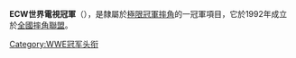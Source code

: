 {{expand|time=2013-06-08T10:06:40+00:00}}
{{unreferenced|time=2013-06-08T10:06:40+00:00}}
{{Infobox championship
| 冠軍名稱          =ECW世界電視冠軍
| 圖像              =
| 圖像大小          =
| 圖像說明          =
| 現任冠軍王者      =
| 勝利日期          =
| 隸屬於            =[[極限冠軍摔角|極限冠軍摔角]]
| 創建日期          =1992年8月12日
| 最多勝利次數保持人={{link-en|2 Cold Scorpio|2 Cold Scorpio}}（4次）
| 首任冠軍          ={{link-en|強尼·維斯|Johnny Weiss}}
| 最長連任時間保持人=[[羅伯·凡·達姆|羅伯·凡·達姆]]（700天）
| 最短連任時間保持人={{link-en|2 Cold Scorpio|2 Cold Scorpio}}、{{link-en|泰茲|Tazz}}（<1天）
| 最年長冠軍王者    =[[吉米·史奴卡|吉米·史奴卡]]（49歲）
| 最年輕冠軍王者    ={{link-en|葛蘭·阿斯波尼|Glen Osbourne}}（21歲）
| 最重冠軍王者      ={{link-en|邦邦·彼格洛|Bam Bam Bigelow}}{{nobr|（{{convert|360|lb|kg|abbr=on}}）}}
| 最輕冠軍王者      ={{link-en|傑森·奈特|Jason Knight}}{{nobr|（{{convert|180|lb|kg|abbr=on}}）}}
| 舊時名稱          ={{small|*NWA ECW電視冠軍}}
| 舊時設計          =
}}

'''ECW世界電視冠軍'''（{{lang-en|'''ECW World Television Championship'''}}），是隸屬於[[極限冠軍摔角|極限冠軍摔角]]的一冠軍項目，它於1992年成立於[[全國摔角聯盟|全國摔角聯盟]]。

{{WWE冠軍列表|ECW世界電視冠軍}}

[[Category:WWE冠军头衔|Category:WWE冠军头衔]]